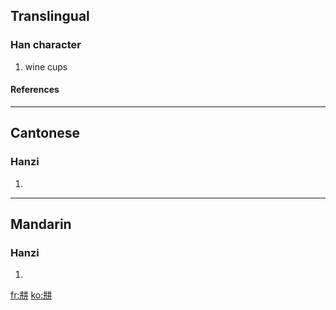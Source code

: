 ==Translingual==
===Han character===
{{Han char|rn=7|rad=二|as=06|sn=8|four=|canj=廿廿廿廿 (TTTT)}}
# wine cups
====References====
{{Han ref|kx=0087.141|hdz=10023.010|uh=3429|ud=13353}}

----
==Cantonese==
===Hanzi===
{{yue-hanzi|jyut=|y=jing4}}
# {{defn|Cantonese}}

----
==Mandarin==
===Hanzi===
{{cmn-hanzi|pin=[[xíng]] (xing2)|wg=hsing<sup>2</sup>}}
# {{defn|Mandarin}}

[[fr:㐩]]
[[ko:㐩]]